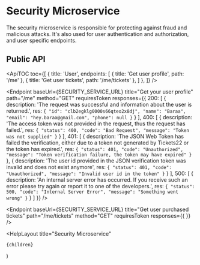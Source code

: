 
# Security Microservice

The security microservice is responsible for protecting against fraud and malicious attacks. It's also used for user
authentication and authorization, and user specific endpoints.

## Public API

<ApiTOC
  toc={[
    {
      title: 'User',
      endpoints: [
        { title: 'Get user profile', path: '/me' },
        { title: 'Get user tickets', path: '/me/tickets' },
      ]
    },
  ]}
/>

<Endpoint
  baseUrl={SECURITY_SERVICE_URL}
  title="Get your user profile"
  path="/me"
  method="GET"
  requiresToken
  responses={{
  200: [
    {
      description: 'The request was successful and information about the user is returned.',
      res: `{
  "id": "clb2egklg0000s66qteo2x8dj",
  "name": "Baraa",
  "email": "hey.baraa@gmail.com",
  "phone": null
}`
    }
  ],
  400: [
    {
      description: 'The access token was not provided in the request, thus the request has failed.',
      res: `{
  "status": 400,
  "code": "Bad Request",
  "message": "Token was not supplied"
}`
    }
  ],
  401: [
    {
      description: 'The JSON Web Token has failed the verification, either due to a token not generated by Tickets22 or the token has expired.',
      res: `{
  "status": 401,
  "code": "Unauthorized",
  "message": "Token verification failure, the token may have expired"
}`
    },
    {
      description: 'The user id provided in the JSON verification token was invalid and does not exist anymore',
      res: `{
  "status": 401,
  "code": "Unauthorized",
  "message": "Invalid user id in the token"
}`
    }
  ],
  500: [
      {
        description: 'An internal  server error has occurred. If you receive such an error please try again or report it to one of the developers.',
        res: `{
    "status": 500,
    "code": "Internal Server Error",
    "message": "Something went wrong"
  }`
      }
    ]
  }}
/>

<Endpoint
  baseUrl={SECURITY_SERVICE_URL}
  title="Get user purchased tickets"
  path="/me/tickets"
  method="GET"
  requiresToken
  responses={{
}}
/>

  <HelpLayout
    title="Security Microservice"
  >
    {children}
  </HelpLayout>
)